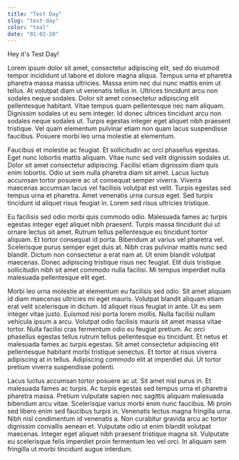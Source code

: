 ```yaml
---
title: "Test Day"
slug: "test-day"
color: "teal"
date: "01-02-20"
---
```


Hey it's Test Day!

Lorem ipsum dolor sit amet, consectetur adipiscing elit, sed do eiusmod tempor incididunt ut labore et dolore magna aliqua. Tempus urna et pharetra pharetra massa massa ultricies. Massa enim nec dui nunc mattis enim ut tellus. At volutpat diam ut venenatis tellus in. Ultrices tincidunt arcu non sodales neque sodales. Dolor sit amet consectetur adipiscing elit pellentesque habitant. Vitae tempus quam pellentesque nec nam aliquam. Dignissim sodales ut eu sem integer. Id donec ultrices tincidunt arcu non sodales neque sodales ut. Turpis egestas integer eget aliquet nibh praesent tristique. Vel quam elementum pulvinar etiam non quam lacus suspendisse faucibus. Posuere morbi leo urna molestie at elementum.

Faucibus et molestie ac feugiat. Et sollicitudin ac orci phasellus egestas. Eget nunc lobortis mattis aliquam. Vitae nunc sed velit dignissim sodales ut. Dolor sit amet consectetur adipiscing. Facilisi etiam dignissim diam quis enim lobortis. Odio ut sem nulla pharetra diam sit amet. Lacus luctus accumsan tortor posuere ac ut consequat semper viverra. Viverra maecenas accumsan lacus vel facilisis volutpat est velit. Turpis egestas sed tempus urna et pharetra. Amet venenatis urna cursus eget. Sed turpis tincidunt id aliquet risus feugiat in. Lorem sed risus ultricies tristique.

Eu facilisis sed odio morbi quis commodo odio. Malesuada fames ac turpis egestas integer eget aliquet nibh praesent. Turpis massa tincidunt dui ut ornare lectus sit amet. Rutrum tellus pellentesque eu tincidunt tortor aliquam. Et tortor consequat id porta. Bibendum at varius vel pharetra vel. Scelerisque purus semper eget duis at. Nibh cras pulvinar mattis nunc sed blandit. Dictum non consectetur a erat nam at. Ut enim blandit volutpat maecenas. Donec adipiscing tristique risus nec feugiat. Elit duis tristique sollicitudin nibh sit amet commodo nulla facilisi. Mi tempus imperdiet nulla malesuada pellentesque elit eget.

Morbi leo urna molestie at elementum eu facilisis sed odio. Sit amet aliquam id diam maecenas ultricies mi eget mauris. Volutpat blandit aliquam etiam erat velit scelerisque in dictum. Id aliquet risus feugiat in ante. Ut eu sem integer vitae justo. Euismod nisi porta lorem mollis. Nulla facilisi nullam vehicula ipsum a arcu. Volutpat odio facilisis mauris sit amet massa vitae tortor. Nulla facilisi cras fermentum odio eu feugiat pretium. Ac orci phasellus egestas tellus rutrum tellus pellentesque eu tincidunt. Et netus et malesuada fames ac turpis egestas. Sit amet consectetur adipiscing elit pellentesque habitant morbi tristique senectus. Et tortor at risus viverra adipiscing at in tellus. Adipiscing commodo elit at imperdiet dui. Ut tortor pretium viverra suspendisse potenti.

Lacus luctus accumsan tortor posuere ac ut. Sit amet nisl purus in. Et malesuada fames ac turpis. Ac turpis egestas sed tempus urna et pharetra pharetra massa. Pretium vulputate sapien nec sagittis aliquam malesuada bibendum arcu vitae. Scelerisque varius morbi enim nunc faucibus. Mi proin sed libero enim sed faucibus turpis in. Venenatis lectus magna fringilla urna. Nibh nisl condimentum id venenatis a. Non curabitur gravida arcu ac tortor dignissim convallis aenean et. Vulputate odio ut enim blandit volutpat maecenas. Integer eget aliquet nibh praesent tristique magna sit. Vulputate eu scelerisque felis imperdiet proin fermentum leo vel orci. In aliquam sem fringilla ut morbi tincidunt augue interdum.